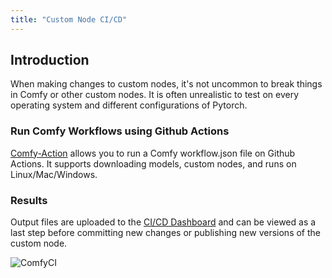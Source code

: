 ```yaml
---
title: "Custom Node CI/CD"
---
```


## Introduction

When making changes to custom nodes, it's not uncommon to break things in Comfy or other custom nodes. It is often unrealistic to test on every operating system and different configurations of Pytorch. 

### Run Comfy Workflows using Github Actions

[Comfy-Action](https://github.com/Comfy-Org/comfy-action) allows you to run a Comfy workflow.json file on Github Actions. It supports downloading models, custom nodes, and runs on Linux/Mac/Windows.

### Results

Output files are uploaded to the [CI/CD Dashboard](https://comfyci.org) and can be viewed as a last step before committing new changes or publishing new versions of the custom node.

![ComfyCI](/images/comfyci.png)
